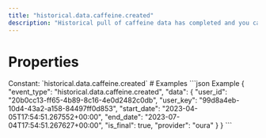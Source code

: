 ```yaml
---
title: "historical.data.caffeine.created"
description: "Historical pull of caffeine data has completed and you can now pull data for this resource."
---
```

# Properties
<ResponseField name="event_type" type="const string" required="true">
Constant: `historical.data.caffeine.created`
</ResponseField>
<ResponseField name="data" type="HistoricalDataCreated" required="true">
<Expandable title="HistoricalDataCreated" defaultOpen="true">
<ResponseField name="user_id" type="string" required="true">
</ResponseField>
<ResponseField name="user_key" type="string" required="true">
</ResponseField>
<ResponseField name="start_date" type="string" required="true">
</ResponseField>
<ResponseField name="end_date" type="string" required="true">
</ResponseField>
<ResponseField name="is_final" type="boolean" required="true">
</ResponseField>
<ResponseField name="provider" type="string" required="true">
</ResponseField>
</Expandable>
</ResponseField>
# Examples
<CodeGroup>
```json Example
{
  "event_type": "historical.data.caffeine.created",
  "data": {
    "user_id": "20b0cc13-ff65-4b89-8c16-4e0d2482c0db",
    "user_key": "99d8a4eb-10d4-43a2-a158-84497ff0d853",
    "start_date": "2023-04-05T17:54:51.267552+00:00",
    "end_date": "2023-07-04T17:54:51.267627+00:00",
    "is_final": true,
    "provider": "oura"
  }
}
```
</CodeGroup>
